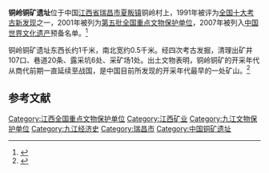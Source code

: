 {{coord|29|45|16|N|115|32|31|E|display=title|scale:100000}}
{{文物保护单位
| 级别 = 全国
| 名称 = 铜岭铜矿遗址
| 图片 = 
| 所在 = [[江西省|江西省]][[瑞昌市|瑞昌市]]
| 分类 = 古遗址
| 时代 = 商-战国
| 编号 = 5-56（分类编号I-56）
| 登录 = 2001年6月25日
}}
'''铜岭铜矿遗址'''位于中国[[江西省|江西省]][[瑞昌市|瑞昌市]][[夏畈镇|夏畈镇]]铜岭村上，1991年被评为[[全国十大考古新发现|全国十大考古新发现]]之一，2001年被列为[[第五批全国重点文物保护单位|第五批全国重点文物保护单位]]，2007年被列入[[中国世界遗产|中国世界文化遗产]]预备名单。<ref>{{cite web |title=《世界文化遗产》重设目录公布 铜岭铜矿遗址上榜 |publisher=中国江西新闻网站，原载江西日报 |url=http://www.jxcn.cn/525/2007-12-10/30079@355106.htm }}{{Dead link|date=2019年12月 |bot=InternetArchiveBot |fix-attempted=yes }}</ref>

铜岭铜矿遗址东西长约1千米，南北宽约0.5千米。经四次考古发掘，清理出矿井107口、巷道20条、露采坑6处、采矿场1处。出土文物表明，铜岭铜矿的开采年代从商代前期一直延续至战国，是中国目前所发现的开采年代最早的一处矿山。<ref>{{Cite book |title=全国重点文物保护单位·第一至第五批·第Ⅱ卷 |publisher=文物出版社 |year=2004 |isbn=7-5010-1525-2 |pages=262 }}</ref>

{{Gallery
|title=出土文物展示
|footer=
|width=270
|height=
|lines=1
|File:Jiangxi Sheng Bowuguan 20120627-07.jpg|孔雀石
|File:Jiangxi Sheng Bowuguan 20120627-08.jpg|铜锛
|File:Jiangxi Sheng Bowuguan 20120627-09.jpg|木铲
}}
==参考文献==
{{commonscat|Site of Ancient Copper Mine in Tongling}}
{{reflist}}

{{江西全国重点文物保护单位}}
{{中国古代矿冶遗址}}

{{DEFAULTSORT:Tong}}
[[Category:江西全国重点文物保护单位|Category:江西全国重点文物保护单位]]
[[Category:江西矿业|Category:江西矿业]]
[[Category:九江文物保护单位|Category:九江文物保护单位]]
[[Category:九江经济史|Category:九江经济史]]
[[Category:瑞昌市|Category:瑞昌市]]
[[Category:中国铜矿遗址|Category:中国铜矿遗址]]